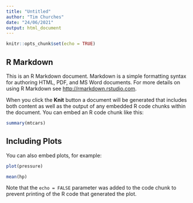 ```yaml
---
title: "Untitled"
author: "Tim Churches"
date: "24/06/2021"
output: html_document
---
```


```r
knitr::opts_chunk$set(echo = TRUE)
```

## R Markdown

This is an R Markdown document. Markdown is a simple formatting syntax for authoring HTML, PDF, and MS Word documents. For more details on using R Markdown see <http://rmarkdown.rstudio.com>.

When you click the **Knit** button a document will be generated that includes both content as well as the output of any embedded R code chunks within the document. You can embed an R code chunk like this:

```r

summary(mtcars)

```

## Including Plots

You can also embed plots, for example:

```r
plot(pressure)

mean(hp)

```

Note that the `echo = FALSE` parameter was added to the code chunk to prevent printing of the R code that generated the plot.
